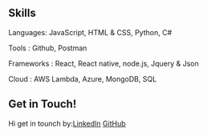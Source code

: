 
## Skills

Languages: JavaScript, HTML & CSS, Python, C#

Tools : Github, Postman

Frameworks : React, React native,  node.js, Jquery & Json

Cloud : AWS Lambda, Azure, MongoDB, SQL


## Get in Touch!

Hi get in tounch by:[LinkedIn](https://www.linkedin.com/in/javiercarreno/) [GitHub](https://github.com/car251290)
